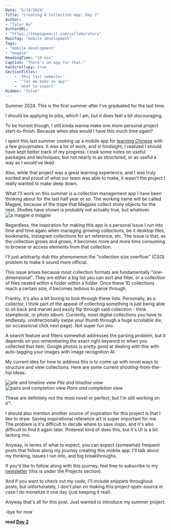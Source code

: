 ```yaml
---
Date: "5/14/2024"
Title: "Creating A Collection App: Day 1"
Author:
- "Tyler Wu"
AuthorURL:
- "https://thepigpencil.com/collaborators"
MainTag: "mobile development"
Tags:
- "mobile development"
- "magpie"
ReadingTime: "10 min"
Caption: "There's an app for that."
hasScrollspy: true
SectionTitles:
    - 'this last semester'
    - '"let me make an app"'
    - 'what to expect'
Hidden: "false"
---
```


Summer 2024. This is the first summer after I've graduated for the last time.

I should be applying to jobs, which I am, but it does feel a bit discouraging.

To be honest though, I still kinda wanna make one more personal project start-to-finish. Because when else would I have this much time again?

<ScrollspyHeader />
I spent this last summer cooking up a mobile app for <a href="https://github.com/tylerwu2222/youzi-mobile/tree/main" target="_blank">learning Chinese</a> with a few groupmates.
It was a lot of work, and in hindsight, I realized I should have kept better track of my progress. I took some notes on useful packages and techniques, 
but not nearly in as structured, or as useful a way as I would've liked.

Also, while that project was a great learning experience, and I was truly excited and proud of what our team was able to make,
it wasn't the project I really wanted to make deep down.

<ScrollspyHeader />
What I'll work on this summer is a collection management app I have been thinking about for the last half year or so.
The working name will be called Magpie, because of the trope that Magpies collect shiny objects for the nest. Studies have shown is probably not actually true, but whatever.

<div className='verticalCenterContainer'>
    <img
        className='halfWidthImg' 
        src="/img/projects/magpie/day1/magpie.png"
        alt="a magpie"
    />
    <i>a magpie</i>
</div>


Regardless, the inspiration for making this app is a personal issue I run into time and time again when managing growing collections,
be it desktop files, bookmarks, instagram collections for art reference, etc. The issue is that, as the collection grows and grows, 
it becomes more and more time consuming to browse or access elements from that collection.

I'll just arbitrarily dub this phenomenon the "collection size overflow" (CSO) problem to make it sound more official.

This issue arises because most collection formats are fundamentally "one-dimensional". 
They are either a big list you can sort and filter, or a collection of files nested within a folder within a folder. 
Once these 1D collections reach a certain size, it becomes tedious to parse through.

Frankly, it's also a bit boring to look through these lists. Personally, as a collector, 
I think part of the appeal of collecting something is just being able to sit back and marvel and easily flip through said collection - think stampbook, or photo album.
Currently, most digital collections you have to endlessly, unidirectionally swipe your thumb through a huge scrollable div, (or occassional click next page).
Not super fun imo.

A search feature and filters somewhat addresses the parsing problem, but it depends on you remembering the exact right keyword or when you collected that item.
Google photos is pretty good at dealing with this with auto-tagging your images with image recognition AI.

My current idea for how to address this is to come up with novel ways to structure and view collections. Here are some current shooting-from-the-hip ideas:
<div className='flexImgContainer'>
    <div className='verticalCenterContainer'>
        <img
            className='halfWidthImg' 
            src="/img/projects/magpie/day1/pile_timeline.jpg"
            alt="pile and timeline view"
        />
        <i>Pile and timeline view</i>
    </div>
    <div className='verticalCenterContainer'>
        <img
            className='halfWidthImg' 
            src="/img/projects/magpie/day1/pairs_completion.jpg"
            alt="pairs and completion view"
        />
        <i>Pairs and completion view</i>
    </div>
</div>

These are definitely not the most novel or perfect, but I'm still working on it™️.

I should also mention another source of inspiration for this project is that I like to draw. 
Saving inspirational reference art is super important for me.
The problem is it's difficult to decide where to save inspo, and it's also difficult to find it again later.
Pinterest kind of does this, but it's UI is a bit lacking imo.

<ScrollspyHeader />
Anyway, in terms of what to expect, you can expect (somewhat) frequent posts that follow along my journey creating this mobile app.
I'll talk about my thinking, issues I run into, and big breakthroughs.

If you'd like to follow along with this journey, feel free to subscribe to my <a href="https://thepigpencil.com/subscribe" target="_blank">newsletter</a> (this is under the Projects section).

And if you want to check out my code, I'll include snippets throughout posts, but unfortunately, 
I don't plan on making this project open-source in case I do monetize it one day (just keeping it real).

Anyway that's all for this post. Just wanted to introduce my summer project.

-bye for now

<b>read <a target="_blank" href="https://thepigpencil.com/projects/2024_07_11_creating_a_collection_app_day_2">Day 2</a></b>
